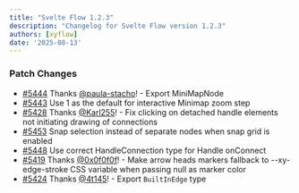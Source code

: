 ```yaml
---
title: "Svelte Flow 1.2.3"
description: "Changelog for Svelte Flow version 1.2.3"
authors: [xyflow]
date: '2025-08-13'
---
```

### Patch Changes
-   [#5444](https://github.com/xyflow/xyflow/pull/5444) Thanks [@paula-stacho](https://github.com/paula-stacho)! - Export MiniMapNode
-   [#5443](https://github.com/xyflow/xyflow/pull/5443) Use 1 as the default for interactive Minimap zoom step
-   [#5428](https://github.com/xyflow/xyflow/pull/5428) Thanks [@Karl255](https://github.com/Karl255)! - Fix clicking on detached handle elements not initiating drawing of connections
-   [#5453](https://github.com/xyflow/xyflow/pull/5453) Snap selection instead of separate nodes when snap grid is enabled
-   [#5448](https://github.com/xyflow/xyflow/pull/5448) Use correct HandleConnection type for Handle onConnect
-   [#5419](https://github.com/xyflow/xyflow/pull/5419) Thanks [@0x0f0f0f](https://github.com/0x0f0f0f)! - Make arrow heads markers fallback to --xy-edge-stroke CSS variable when passing null as marker color
-   [#5424](https://github.com/xyflow/xyflow/pull/5424) Thanks [@4t145](https://github.com/4t145)! - Export `BuiltInEdge` type

